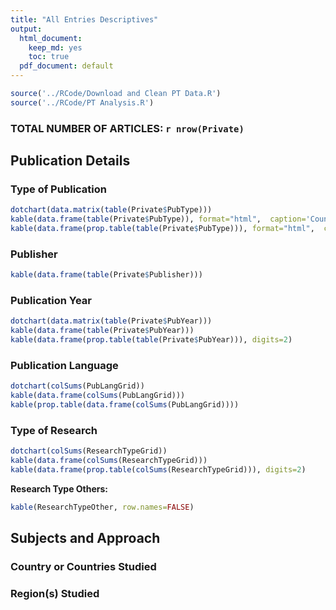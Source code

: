 ```yaml
---
title: "All Entries Descriptives"
output:
  html_document:
    keep_md: yes
    toc: true
  pdf_document: default
---
```



```r
source('../RCode/Download and Clean PT Data.R')
source('../RCode/PT Analysis.R')
```

### TOTAL NUMBER OF ARTICLES: `r nrow(Private)`

## Publication Details

### Type of Publication

```r
dotchart(data.matrix(table(Private$PubType)))
kable(data.frame(table(Private$PubType)), format="html",  caption='Counts')
kable(data.frame(prop.table(table(Private$PubType))), format="html",  caption='Percentage', digits=2)
```

### Publisher
```r
kable(data.frame(table(Private$Publisher)))
```

### Publication Year

```r
dotchart(data.matrix(table(Private$PubYear)))
kable(data.frame(table(Private$PubYear)))
kable(data.frame(prop.table(table(Private$PubYear))), digits=2)
```

### Publication Language

```r
dotchart(colSums(PubLangGrid))
kable(data.frame(colSums(PubLangGrid)))
kable(prop.table(data.frame(colSums(PubLangGrid))))
```

### Type of Research

```r
dotchart(colSums(ResearchTypeGrid))
kable(data.frame(colSums(ResearchTypeGrid)))
kable(data.frame(prop.table(colSums(ResearchTypeGrid))), digits=2)
```

**Research Type Others:** 

```r
kable(ResearchTypeOther, row.names=FALSE)
```

## Subjects and Approach

### Country or Countries Studied

### Region(s) Studied

